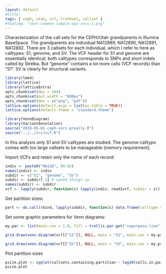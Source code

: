 ```yaml
---
layout: default
#title: 
tags: [ ceph, utah, vcf, truthset, callset ]
#featimg: "venn-common-sample-wgs-snvs-1.png"
---
```


Characterization of the call sets for the CEPH/Utah grandparents in Illumina BaseSpace.  The grandparents are individual NA12889, NA12890, NA12891, NA12892.  There are 3 callsets for each individual, which I refer to here as calltypes: S1, genome, and SV.  The VCF header for S1 and genome are essentially identical; both calltypes corresponds to SNPs and short indels called by Strelka.  But "genome" contains a lot more calls (VCF records) than "S1".  SV is clearly for structural variants.

```r
library(lme4)
library(lattice)
library(latticeExtra)
opts_chunk$set(dpi = 144)
opts_chunk$set(out.width = "600px")
opts_chunk$set(dev = c("png", "pdf"))
lattice.options(default.args = list(as.table = TRUE))
lattice.options(default.theme = "standard.theme")
```

```r
library(VennDiagram)
library(VariantAnnotation)
source("2018-05-01-ceph-vars-greally.R")
source("../../src/vcf.R")
```

In this analysis only S1 and SV calltypes are studied.  The genome calltype comes with too large callsets to be manageable (memory requirement).

Import VCFs and retain only the name of each record:

```r
indiv <- paste0("NA128", 89:92)
names(indiv) <- indiv
subdir <- c("S1", "genome", "SV")
subdir <- subdir[-2] # speed things up
names(subdir) <- subdir
vcf <- lapply(subdir, function(s) lapply(indiv, read1vcf, subdir = s))
```

Get partition sizes:

```r
part <- do.call(rbind, lapply(subdir, function(s) data.frame(calltype = s, partition.sizes(vcf[[s]]))))
```

Set some graphic parameters for Venn diagrams:

```r
my.par <- list(main.cex = 1.8, fill = trellis.par.get("superpose.line")$col[seq_along(indiv)], col = "gray", cat.cex = 1.4)
```

```r
grid.draw(venn.diagram(vcf[["S1"]], NULL, main = "S1", main.cex = my.par$main.cex, fill = my.par$fill, col = my.par$col, cat.cex = my.par$cat.cex))
```

```r
grid.draw(venn.diagram(vcf[["SV"]], NULL, main = "SV", main.cex = my.par$main.cex, fill = my.par$fill, col = my.par$col, cat.cex = my.par$cat.cex))
```

Plot partition sizes

```r
psize.plot <- xyplot(callsets.containing.partition ~ log10(calls.in.partition) | calltype, data = part, pch = "|", col = "red", grid = TRUE, cex = 2)
psize.plot
```

